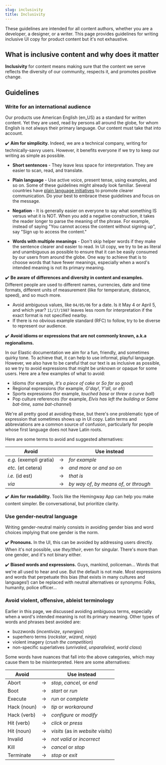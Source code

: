 ```yaml
---
slug: inclusivity
title: Inclusivity
---
```


These guidelines are intended for all content authors, whether you are a developer, a designer, or a writer. 
This page provides guidelines for writing inclusive UI copy for product content but it's not exhaustive.

## What is inclusive content and why does it matter

**Inclusivity** for content means making sure that the content we serve reflects the diversity of our community, respects it, and promotes positive change. 


## Guidelines

### Write for an international audience
 
Our products use American English (en_US) as a standard for written content. 
Yet they are used, read by persons all around the globe, for whom English is not always their primary language.
Our content must take that into account.

✔️ **Aim for simplicity.** Indeed, we are a technical company, writing for 
  technically-savvy users. However, it benefits everyone if we try to keep our writing as simple as possible.

  * **Short sentences** - They leave less space for interpretation. They are easier to scan, read, and translate.

  * **Plain language** -  Use active voice, present tense, using examples, and so on. 
  Some of these guidelines might already look familiar. Several countries have 
  [plain language initiatives](https://www.plainlanguage.gov/guidelines/) to 
  promote clearer communication. Do your 
  best to embrace these guidelines and focus on the message.

  * **Negation** - It is generally easier on everyone to say what something IS 
  versus what it is NOT. When you add a negative construction, it takes the 
  reader longer to parse the meaning of the phrase. For example, instead of saying "You cannot access the content without signing up", say "Sign up to access the content." 

  * **Words with multiple meanings** - 
  Don't skip helper words if they make the sentence clearer and easier to read. In UI copy, we try to be as literal and unambiguous as possible to ensure that it can be easily consumed by our users from around the globe. One way to achieve that is to choose words that have fewer meanings, especially when a word's intended meaning is not its primary meaning.

✔️ **Be aware of differences and diversity in content and examples.** 
Different people are used to different names, currencies, date and time formats, different units of measurement (like for temperature, distance, speed), and so much more. 
* Avoid ambiguous values, like `04/05/06` for a date. Is it May 4 or April 5, and which year? `11/17/1987` leaves less room for interpretation if the exact format is not specified nearby. 
* If there is no obvious example standard (RFC) to follow, try to be diverse to represent our audience.

✔️ **Avoid idioms or expressions that are not commonly known, a.k.a regionalisms.** 

In our Elastic documentation we aim for a fun, friendly, and sometimes quirky 
tone. To achieve that, it can help to use informal, playful language. However, we also have to be careful that our text is as inclusive as possible, so we try to avoid expressions that might be unknown or opaque for some users. Here are a few examples of what to avoid:
  
* Idioms (for example, _It's a piece of cake_ or _So far so good_)
* Regional expressions (for example, _G'day!_, _Y'all_, or _eh_)
* Sports expressions (for example, _touched base_ or _threw a curve ball_)
* Pop culture references (for example, _Elvis has left the building_ or _Same bat-time, same bat-channel_)

We're all pretty good at avoiding these, but there's one problematic type of 
expression that sometimes shows up in UI copy. Latin terms and 
abbreviations are a common source of confusion, particularly for people whose 
first language does not have Latin roots.

Here are some terms to avoid and suggested alternatives:

| Avoid      |  | Use instead     |
--- | --- | ---
| _e.g._ (exempli gratia) | → | _for example_ | 
| _etc._ (et cetera) | → | _and more_ or _and so on_ |
| _i.e._ (id est) | → | _that is_ |
| _via_ | → | _by way of_, _by means of_, or _through_ |

✔️ **Aim for readability.** Tools like the Hemingway App can help you make content simpler. Be conversational, but prioritize clarity.

### Use gender-neutral language

Writing gender-neutral mainly consists in avoiding gender bias and word choices implying that one gender is the norm.

✔️ **Pronouns.** In the UI, this can be avoided by addressing users directly.
When it's not possible, use *they*/*their*, even for singular. There's more than one gender, and it's not binary either.

✔️ **Biased words and expressions.** Guys, mankind, policeman... Words that we're all used to hear and use. But the default is not male. 
Most expressions and words that perpetuate this bias (that exists in many cultures and languages!) can be replaced with neutral alternatives or synonyms: Folks, humanity, police officer...

### Avoid violent, offensive, ableist terminology

Earlier in this page, we discussed avoiding ambiguous terms, especially when a word's intended meaning is 
not its primary meaning. Other types of words and phrases best avoided are:

* buzzwords (_incentivize_, _synergies_)
* superhero terms (_rockstar_, _wizard_, _ninja_)
* violent imagery (_crush the competition_)
* non-specific superlatives (_unrivaled_, _unparalleled_, _world class_)

Some words have nuances that fall into the above categories, which may cause 
them to be misinterpreted. Here are some alternatives:

| Avoid      |      | Use instead   |
--- | --- | ---
| Abort	     | → | _stop_, _cancel_, or _end_ |
| Boot 	     | → | _start_ or _run_ |
| Execute     | → | _run_ or _complete_ |
| Hack (noun) | → | _tip_ or _workaround_ |
| Hack (verb) | → | _configure_ or _modify_ |
| Hit (verb)  | → | _click_ or _press_ |
| Hit (noun)  | → | _visits_ (as in _website visits_) |
| Invalid     | → | _not valid_ or _incorrect_ |
| Kill		  | → | _cancel_ or _stop_ |
| Terminate	  | → | _stop_ or _exit_ |